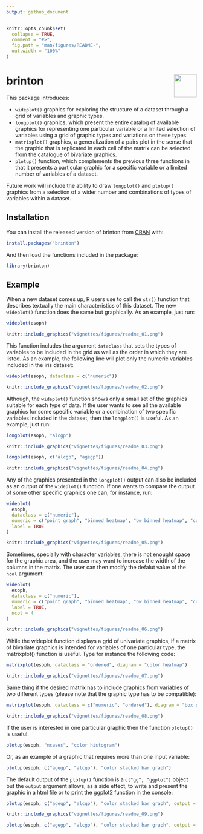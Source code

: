 ```yaml
---
output: github_document
---
```


<!-- README.md is generated from README.Rmd. Please edit that file -->

```r
knitr::opts_chunk$set(
  collapse = TRUE,
  comment = "#>",
  fig.path = "man/figures/README-",
  out.width = "100%"
)
```

# brinton <img src="man/figures/logo.png" align="right" alt="" width="60" />

This package introduces:

+ `wideplot()` graphics for exploring the structure of a dataset through a grid of variables and graphic types. 
+ `longplot()` graphics, which present the entire catalog of available graphics for representing one particular variable or a limited selection of variables using a grid of graphic types and variations on these types. 
+ `matrixplot()` graphics, a generalization of a pairs plot in the sense that the graphic that is replicated in each cell of the matrix can be selected from the catalogue of bivariate graphics. 
+ `plotup()` function, which complements the previous three functions in that it presents a particular graphic for a specific variable or a limited number of variables of a dataset.

Future work will include the ability to draw `longplot()` and `plotup()` graphics from a selection of a wider number and combinations of types of variables within a dataset.

## Installation

You can install the released version of brinton from [CRAN](https://CRAN.R-project.org) with:

```r
install.packages("brinton")
```

And then load the functions included in the package:
```r
library(brinton)
```


## Example

When a new dataset comes up, R users use to call the `str()` function that describes textually the main characteristics of this dataset. The new `wideplot()` function does the same but graphically. As an example, just run:

```r
wideplot(esoph)
```

```r
knitr::include_graphics("vignettes/figures/readme_01.png")
```


This function includes the argument `dataclass` that sets the types of variables to be included in the grid as well as the order in which they are listed. As an example, the following line will plot only the numeric variables included in the iris dataset:
```r
wideplot(esoph, dataclass = c("numeric"))
```

```r
knitr::include_graphics("vignettes/figures/readme_02.png")
```

Although, the `wideplot()` function shows only a small set of the graphics suitable for each type of data. If the user wants to see all the available graphics for some specific variable or a combination of two specific variables  included in the dataset, then the `longplot()` is useful. As an example, just run:
```r
longplot(esoph, "alcgp")
```

```r
knitr::include_graphics("vignettes/figures/readme_03.png")
```

```r
longplot(esoph, c("alcgp", "agegp"))
```

```r
knitr::include_graphics("vignettes/figures/readme_04.png")
```

Any of the graphics presented in the `longplot()` output can also be included as an output of the `wideplot()` function. If one wants to compare the output of some other specific graphics one can, for instance, run:
```r
wideplot(
  esoph,
  dataclass = c("numeric"),
  numeric = c("point graph", "binned heatmap", "bw binned heatmap", "color binned heatmap"),
  label = TRUE
)
```

```r
knitr::include_graphics("vignettes/figures/readme_05.png")
```

Sometimes, specially with character variables, there is not enought space for the graphic area, and the user may want to increase the width of the columns in the matrix. The user can then modify the defalut value of the `ncol` argument:
```r
wideplot(
  esoph,
  dataclass = c("numeric"),
  numeric = c("point graph", "binned heatmap", "bw binned heatmap", "color binned heatmap"),
  label = TRUE,
  ncol = 4
)
```

```r
knitr::include_graphics("vignettes/figures/readme_06.png")
```

While the wideplot function displays a grid of univariate graphics, if a matrix of bivariate graphics is intended for variables of one particular type, the matrixplot() function is useful. Type for instance the following code:
```r
matrixplot(esoph, dataclass = "ordered", diagram = "color heatmap")
```

```r
knitr::include_graphics("vignettes/figures/readme_07.png")
```

Same thing if the desired matrix has to include graphics from variables of two different types (please note that the graphic type has to be compatible):
```r
matrixplot(esoph, dataclass = c("numeric", "ordered"), diagram = "box plot")
```

```r
knitr::include_graphics("vignettes/figures/readme_08.png")
```

If the user is interested in one particular graphic then the function `plotup()` is useful. 
```r
plotup(esoph, "ncases", "color histogram")
```

Or, as an example of a graphic that requires more than one input variable:
```r
plotup(esoph, c("agegp", "alcgp"), "color stacked bar graph")
```

The default output of the `plotup()` function is a `c("gg", "ggplot")` object but the `output` argument allows, as a side effect, to write and present the graphic in a html file or to print the ggplot2 function in the console:
```r
plotup(esoph, c("agegp", "alcgp"), "color stacked bar graph", output = "html")
```

```r
knitr::include_graphics("vignettes/figures/readme_09.png")
```

```r
plotup(esoph, c("agegp", "alcgp"), "color stacked bar graph", output = "console")
```


